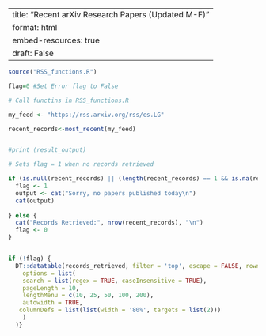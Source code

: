 
---
title: "Recent arXiv Research Papers (Updated M-F)"
format: html
embed-resources: true
draft: False
---


```r

source("RSS_functions.R")
```



```r
flag=0 #Set Error flag to False

# Call functins in RSS_functions.R

my_feed <- "https://rss.arxiv.org/rss/cs.LG"

recent_records<-most_recent(my_feed)


#print (result_output)

# Sets flag = 1 when no records retrieved

if (is.null(recent_records) || (length(recent_records) == 1 && is.na(recent_records))) {
  flag <- 1
  output <- cat("Sorry, no papers published today\n")
  cat(output)
  
} else {
  cat("Records Retrieved:", nrow(recent_records), "\n")
  flag <- 0
}



```


::: column-page

```r
if (!flag) {
  DT::datatable(records_retrieved, filter = 'top', escape = FALSE, rownames = FALSE,
    options = list(
    search = list(regex = TRUE, caseInsensitive = TRUE),  
    pageLength = 10,
    lengthMenu = c(10, 25, 50, 100, 200),
    autowidth = TRUE,
   columnDefs = list(list(width = '80%', targets = list(2)))
    )
  )}
```





:::
